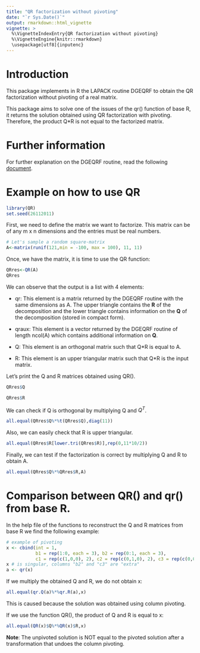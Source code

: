 ```yaml
---
title: "QR factorization without pivoting"
date: "`r Sys.Date()`"
output: rmarkdown::html_vignette
vignette: >
  %\VignetteIndexEntry{QR factorization without pivoting}
  %\VignetteEngine{knitr::rmarkdown}
  \usepackage[utf8]{inputenc}
---
```


# Introduction

This package implements in R the LAPACK routine DGEQRF to obtain the QR factorization without pivoting of a real matrix.

This package aims to solve one of the issues of the qr() function of base R, it returns the solution obtained using QR factorization with pivoting. Therefore, the product Q\*R is not equal to the factorized matrix.

# Further information

For further explanation on the DGEQRF routine, read the following [document](https://www.netlib.org/lapack/explore-html/dd/d9a/group__double_g_ecomputational_ga3766ea903391b5cf9008132f7440ec7b.html).

# Example on how to use QR

```r
library(QR)
set.seed(26112011)
```

First, we need to define the matrix we want to factorize. This matrix can be of any m x n dimensions and the entries must be real numbers.

```r
# Let's sample a random square-matrix
A<-matrix(runif(121,min = -100, max = 100), 11, 11)
```

Once, we have the matrix, it is time to use the QR function:

```r
QRres<-QR(A)
QRres
```

We can observe that the output is a list with 4 elements:

-   qr: This element is a matrix returned by the DGEQRF routine with the same dimensions as A. The upper triangle contains the **R** of the decomposition and the lower triangle contains information on the **Q** of the decomposition (stored in compact form).

-   qraux: This element is a vector returned by the DGEQRF routine of length ncol(A) which contains additional information on **Q**.

-   Q: This element is an orthogonal matrix such that Q\*R is equal to A.

-   R: This element is an upper triangular matrix such that Q\*R is the input matrix.


Let's print the Q and R matrices obtained using QR().

```r
QRres$Q

QRres$R
```

We can check if Q is orthogonal by multiplying Q and $Q^T$.

```r
all.equal(QRres$Q%*%t(QRres$Q),diag(11))
```

Also, we can easily check that R is upper triangular.

```r
all.equal(QRres$R[lower.tri(QRres$R)],rep(0,11*10/2))
```

Finally, we can test if the factorization is correct by multiplying Q and R to obtain A.

```r
all.equal(QRres$Q%*%QRres$R,A)
```

# Comparison between QR() and qr() from base R.

In the help file of the functions to reconstruct the Q and R matrices from base R we find the following example:

```r
# example of pivoting
x <- cbind(int = 1,
           b1 = rep(1:0, each = 3), b2 = rep(0:1, each = 3),
           c1 = rep(c(1,0,0), 2), c2 = rep(c(0,1,0), 2), c3 = rep(c(0,0,1),2))
x # is singular, columns "b2" and "c3" are "extra"
a <- qr(x)
```

If we multiply the obtained Q and R, we do not obtain x:

```r
all.equal(qr.Q(a)%*%qr.R(a),x)
```

This is caused because the solution was obtained using column pivoting.

If we use the function QR(), the product of Q and R is equal to x:

```r
all.equal(QR(x)$Q%*%QR(x)$R,x)
```

**Note**: The unpivoted solution is NOT equal to the pivoted solution after a transformation that undoes the column pivoting.
